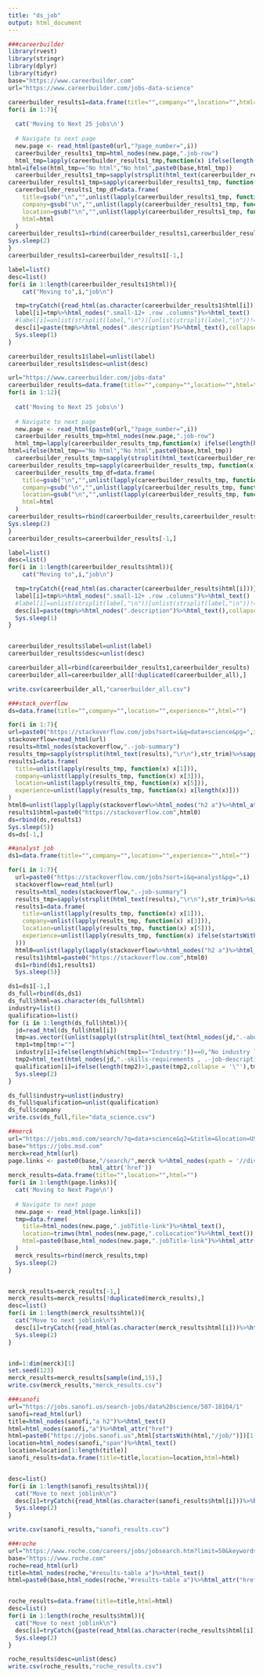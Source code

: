 ```yaml
---
title: "ds_job"
output: html_document
---
```


```r
###careerbuilder
library(rvest)
library(stringr)
library(dplyr)
library(tidyr)
base="https://www.careerbuilder.com"
url="https://www.careerbuilder.com/jobs-data-science"

careerbuilder_results1=data.frame(title="",company="",location="",html="")
for(i in 1:7){
  
  cat('Moving to Next 25 jobs\n')
  
  # Navigate to next page
  new.page <- read_html(paste0(url,"?page_number=",i))
  careerbuilder_results1_tmp=html_nodes(new.page,".job-row")
  html_tmp=lapply(careerbuilder_results1_tmp,function(x) ifelse(length(html_nodes(x,"h2 a"))==0,"No html",html_nodes(x,"h2 a")%>%html_attr('href')))
html=ifelse(html_tmp=="No html","No html",paste0(base,html_tmp))
  careerbuilder_results1_tmp=sapply(strsplit(html_text(careerbuilder_results1_tmp),"\n\n"),function(x) unlist(x)[unlist(x)!=""])
careerbuilder_results1_tmp=sapply(careerbuilder_results1_tmp, function(x) unlist(x)[!unlist(x)%in%c("\nCAREERBUILDER APPLY","\nADVERTISEMENT")])
  careerbuilder_results1_tmp_df=data.frame(
    title=gsub("\n","",unlist(lapply(careerbuilder_results1_tmp, function(x) x[2]))),
    company=gsub("\n","",unlist(lapply(careerbuilder_results1_tmp, function(x) x[7]))),
    location=gsub("\n","",unlist(lapply(careerbuilder_results1_tmp, function(x) ifelse(grepl(".+, [A-Z]{2}$",x[7]),x[7],ifelse(grepl(".+, [A-Z]{2}$",x[8]),x[8],x[9]))))),
    html=html
  )
careerbuilder_results1=rbind(careerbuilder_results1,careerbuilder_results1_tmp_df)
Sys.sleep(2)
}
careerbuilder_results1=careerbuilder_results1[-1,]

label=list()
desc=list()
for(i in 1:length(careerbuilder_results1$html)){
    cat("Moving to",i,"job\n")

  tmp=tryCatch({read_html(as.character(careerbuilder_results1$html[i]))},error=function(e){cat("ERROR :",conditionMessage(e), "\n")})
  label[i]=tmp%>%html_nodes(".small-12+ .row .columns")%>%html_text()
  #label[i]=unlist(strsplit(label,"\n"))[unlist(strsplit(label,"\n"))!=""]
  desc[i]=paste(tmp%>%html_nodes(".description")%>%html_text(),collapse = "\n")
  Sys.sleep(1)
}

careerbuilder_results1$label=unlist(label)
careerbuilder_results1$desc=unlist(desc)

url="https://www.careerbuilder.com/jobs-data"
careerbuilder_results=data.frame(title="",company="",location="",html="")
for(i in 1:12){
  
  cat('Moving to Next 25 jobs\n')
  
  # Navigate to next page
  new.page <- read_html(paste0(url,"?page_number=",i))
  careerbuilder_results_tmp=html_nodes(new.page,".job-row")
  html_tmp=lapply(careerbuilder_results_tmp,function(x) ifelse(length(html_nodes(x,"h2 a"))==0,"No html",html_nodes(x,"h2 a")%>%html_attr('href')))
html=ifelse(html_tmp=="No html","No html",paste0(base,html_tmp))
  careerbuilder_results_tmp=sapply(strsplit(html_text(careerbuilder_results_tmp),"\n\n"),function(x) unlist(x)[unlist(x)!=""])
careerbuilder_results_tmp=sapply(careerbuilder_results_tmp, function(x) unlist(x)[!unlist(x)%in%c("\nCAREERBUILDER APPLY","\nADVERTISEMENT")])
  careerbuilder_results_tmp_df=data.frame(
    title=gsub("\n","",unlist(lapply(careerbuilder_results_tmp, function(x) x[2]))),
    company=gsub("\n","",unlist(lapply(careerbuilder_results_tmp, function(x) x[7]))),
    location=gsub("\n","",unlist(lapply(careerbuilder_results_tmp, function(x) ifelse(grepl(".+, [A-Z]{2}$",x[7]),x[7],ifelse(grepl(".+, [A-Z]{2}, [A-Z]{3}$",x[8]),x[8],x[9]))))),
    html=html
  )
careerbuilder_results=rbind(careerbuilder_results,careerbuilder_results_tmp_df)
Sys.sleep(2)
}
careerbuilder_results=careerbuilder_results[-1,]

label=list()
desc=list()
for(i in 1:length(careerbuilder_results$html)){
    cat("Moving to",i,"job\n")

  tmp=tryCatch({read_html(as.character(careerbuilder_results$html[i]))},error=function(e){cat("ERROR :",conditionMessage(e), "\n")})
  label[i]=tmp%>%html_nodes(".small-12+ .row .columns")%>%html_text()
  #label[i]=unlist(strsplit(label,"\n"))[unlist(strsplit(label,"\n"))!=""]
  desc[i]=paste(tmp%>%html_nodes(".description")%>%html_text(),collapse = "\n")
  Sys.sleep(1)
}


careerbuilder_results$label=unlist(label)
careerbuilder_results$desc=unlist(desc)

careerbuilder_all=rbind(careerbuilder_results1,careerbuilder_results)
careerbuilder_all=careerbuilder_all[!duplicated(careerbuilder_all),]

write.csv(careerbuilder_all,"careerbuilder_all.csv")

###stack_overflow
ds=data.frame(title="",company="",location="",experience="",html="")

for(i in 1:7){
url=paste0("https://stackoverflow.com/jobs?sort=i&q=data+science&pg=",i)
stackoverflow=read_html(url)
results=html_nodes(stackoverflow,".-job-summary")
results_tmp=sapply(strsplit(html_text(results),"\r\n"),str_trim)%>%sapply(function(x) x[x!=""])
results1=data.frame(
  title=unlist(lapply(results_tmp, function(x) x[1])),
  company=unlist(lapply(results_tmp, function(x) x[3])),
  location=unlist(lapply(results_tmp, function(x) x[5])),
  experience=unlist(lapply(results_tmp, function(x) x[length(x)]))
)
html0=unlist(lapply(lapply(stackoverflow%>%html_nodes("h2 a")%>%html_attrs(),function(x) strsplit(as.character(x),'\"')),function(x)x[2]))
results1$html=paste0("https://stackoverflow.com",html0)
ds=rbind(ds,results1)
Sys.sleep(5)}
ds=ds[-1,]

##analyst job
ds1=data.frame(title="",company="",location="",experience="",html="")

for(i in 1:7){
  url=paste0("https://stackoverflow.com/jobs?sort=i&q=analyst&pg=",i)
  stackoverflow=read_html(url)
  results=html_nodes(stackoverflow,".-job-summary")
  results_tmp=sapply(strsplit(html_text(results),"\r\n"),str_trim)%>%sapply(function(x) x[x!=""])
  results1=data.frame(
    title=unlist(lapply(results_tmp, function(x) x[1])),
    company=unlist(lapply(results_tmp, function(x) x[3])),
    location=unlist(lapply(results_tmp, function(x) x[5])),
    experience=unlist(lapply(results_tmp, function(x) ifelse(startsWith(x[length(x)],"Be one"),x[length(x)-1],x[length(x)])
  )))
  html0=unlist(lapply(lapply(stackoverflow%>%html_nodes("h2 a")%>%html_attrs(),function(x) strsplit(as.character(x),'\"')),function(x)x[2]))
  results1$html=paste0("https://stackoverflow.com",html0)
  ds1=rbind(ds1,results1)
  Sys.sleep(5)}

ds1=ds1[-1,]
ds_full=rbind(ds,ds1)
ds_full$html=as.character(ds_full$html)
industry=list()
qualification=list()
for (i in 1:length(ds_full$html)){
  jd=read_html(ds_full$html[i])
  tmp=as.vector((unlist(sapply((strsplit(html_text(html_nodes(jd,".-about-job")),"\r\n")),str_trim))))
  tmp1=tmp[tmp!=""]
  industry[i]=ifelse(length(which(tmp1=="Industry:"))==0,"No industry listed",tmp1[which(tmp1=="Industry:")+1])
  tmp2=html_text(html_nodes(jd,".-skills-requirements , .-job-description"))
  qualification[i]=ifelse(length(tmp2)>1,paste(tmp2,collapse = '\"'),tmp2)
  Sys.sleep(2)
}

ds_full$industry=unlist(industry)
ds_full$qualification=unlist(qualification)
ds_full$company
write.csv(ds_full,file="data_science.csv")

##merck
url="https://jobs.msd.com/search/?q=data+science&q2=&title=&location=US&date="
base="https://jobs.msd.com"
merck=read_html(url)
page.links <- paste0(base,"/search/",merck %>%html_nodes(xpath = '//div[contains(@class,"pagination")]//a') %>%
                       html_attr('href'))
merck_results=data.frame(title="",location="",html="")
for(i in 1:length(page.links)){
  cat('Moving to Next Page\n')
  
  # Navigate to next page
  new.page <- read_html(page.links[i])
  tmp=data.frame(
    title=html_nodes(new.page,".jobTitle-link")%>%html_text(),
    location=trimws(html_nodes(new.page,".colLocation")%>%html_text()),
    html=paste0(base,html_nodes(new.page,".jobTitle-link")%>%html_attr("href"))
  )
  merck_results=rbind(merck_results,tmp)
  Sys.sleep(2)
}


merck_results=merck_results[-1,]
merck_results=merck_results[!duplicated(merck_results),]
desc=list()
for(i in 1:length(merck_results$html)){
  cat("Move to next joblink\n")
  desc[i]=tryCatch({read_html(as.character(merck_results$html[i]))%>%html_nodes(".job")%>%html_text()},error=function(e){cat("ERROR :",conditionMessage(e), "\n")})
  Sys.sleep(2)
}


ind=1:dim(merck)[1]
set.seed(123)
merck_results=merck_results[sample(ind,15),]
write.csv(merck_results,"merck_results.csv")

###sanofi
url="https://jobs.sanofi.us/search-jobs/data%20science/507-18104/1"
sanofi=read_html(url)
title=html_nodes(sanofi,"a h2")%>%html_text()
html=html_nodes(sanofi,"a")%>%html_attr("href")
html=paste0("https://jobs.sanofi.us",html[startsWith(html,"/job/")])[1:length(title)]
location=html_nodes(sanofi,"span")%>%html_text()
location=location[1:length(title)]
sanofi_results=data.frame(title=title,location=location,html=html)


desc=list()
for(i in 1:length(sanofi_results$html)){
  cat("Move to next joblink\n")
  desc[i]=tryCatch({read_html(as.character(sanofi_results$html[i]))%>%html_nodes(".ats-description")%>%html_text()},error=function(e){cat("ERROR :",conditionMessage(e), "\n")})
  Sys.sleep(2)
}

write.csv(sanofi_results,"sanofi_results.csv")

###roche
url="https://www.roche.com/careers/jobs/jobsearch.htm?limit=50&keywords=data%20science&countryCodes=US&jobTypeCodes=STANDARD&offset=3"
base="https://www.roche.com"
roche=read_html(url)
title=html_nodes(roche,"#results-table a")%>%html_text()
html=paste0(base,html_nodes(roche,"#results-table a")%>%html_attr("href"))


roche_results=data.frame(title=title,html=html)
desc=list()
for(i in 1:length(roche_results$html)){
  cat("Move to next joblink\n")
  desc[i]=tryCatch({paste(read_html(as.character(roche_results$html[i]))%>%html_nodes("li")%>%html_text(),collapse="\n\t")},error=function(e){cat("ERROR :",conditionMessage(e), "\n")})
  Sys.sleep(2)
}

roche_results$desc=unlist(desc)
write.csv(roche_results,"roche_results.csv")
```